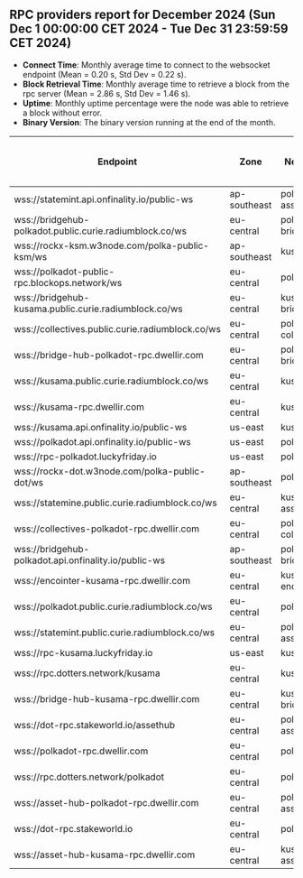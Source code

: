 ## RPC providers report for December 2024 (Sun Dec  1 00:00:00 CET 2024 - Tue Dec 31 23:59:59 CET 2024)

- **Connect Time**: Monthly average time to connect to the websocket endpoint (Mean = 0.20 s, Std Dev = 0.22 s).
- **Block Retrieval Time**: Monthly average time to retrieve a block from the rpc server (Mean = 2.86 s, Std Dev = 1.46 s).
- **Uptime**: Monthly uptime percentage were the node was able to retrieve a block without error.
- **Binary Version**: The binary version running at the end of the month.

| Endpoint                        | Zone         | Network            | Average Connect Time (s) | Average Block Retrieval Time (s) | Uptime (%) | Binary Version         |
|---------------------------------|--------------|--------------------|--------------------------|----------------------------------|------------|------------------------|
| wss://statemint.api.onfinality.io/public-ws | ap-southeast | polkadot-assethub  | 0.32                | 3.01                       | 100.00     | 1.17.0                 |
| wss://bridgehub-polkadot.public.curie.radiumblock.co/ws | eu-central   | polkadot-bridgehub | 0.35                | 3.92                       | 98.72      | 1.16.1                 |
| wss://rockx-ksm.w3node.com/polka-public-ksm/ws | ap-southeast | kusama             | 0.09                | 2.13                       | 100.00     | 1.15.3                 |
| wss://polkadot-public-rpc.blockops.network/ws | eu-central   | polkadot           | 0.14                | 2.43                       | 100.00     | 1.16.1                 |
| wss://bridgehub-kusama.public.curie.radiumblock.co/ws | eu-central   | kusama-bridgehub   | 0.35                | 4.04                       | 97.29      | 1.16.1                 |
| wss://collectives.public.curie.radiumblock.co/ws | eu-central   | polkadot-collectives | 0.35                | 4.38                       | 98.30      | 1.16.1                 |
| wss://bridge-hub-polkadot-rpc.dwellir.com | eu-central   | polkadot-bridgehub | 0.14                | 2.12                       | 99.97      | 1.17.0                 |
| wss://kusama.public.curie.radiumblock.co/ws | eu-central   | kusama             | 0.34                | 4.83                       | 97.81      | 1.17.0                 |
| wss://kusama-rpc.dwellir.com    | eu-central   | kusama             | 0.14                | 2.44                       | 99.97      | 1.17.0                 |
| wss://kusama.api.onfinality.io/public-ws | us-east      | kusama             | 0.09                | 3.01                       | 100.00     | 1.17.0                 |
| wss://polkadot.api.onfinality.io/public-ws | us-east      | polkadot           | 0.08                | 2.68                       | 100.00     | 1.17.0                 |
| wss://rpc-polkadot.luckyfriday.io | us-east      | polkadot           | 0.10                | 2.38                       | 100.00     | 1.15.2                 |
| wss://rockx-dot.w3node.com/polka-public-dot/ws | ap-southeast | polkadot           | 0.09                | 2.09                       | 100.00     | 1.17.0                 |
| wss://statemine.public.curie.radiumblock.co/ws | eu-central   | kusama-assethub    | 0.41                | 4.19                       | 97.88      | 1.16.1                 |
| wss://collectives-polkadot-rpc.dwellir.com | eu-central   | polkadot-collectives | 0.14                | 2.17                       | 100.00     | 1.17.0                 |
| wss://bridgehub-polkadot.api.onfinality.io/public-ws | ap-southeast | polkadot-bridgehub | 0.32                | 3.52                       | 100.00     | 1.17.0                 |
| wss://encointer-kusama-rpc.dwellir.com | eu-central   | kusama-encointer   | 0.14                | 2.10                       | 100.00     | 1.14.0                 |
| wss://polkadot.public.curie.radiumblock.co/ws | eu-central   | polkadot           | 0.35                | 4.99                       | 98.12      | 1.16.2                 |
| wss://statemint.public.curie.radiumblock.co/ws | eu-central   | polkadot-assethub  | 0.39                | 3.24                       | 98.96      | 1.16.1                 |
| wss://rpc-kusama.luckyfriday.io | us-east      | kusama             | 0.11                | 2.22                       | 100.00     | 1.15.1                 |
| wss://rpc.dotters.network/kusama | eu-central   | kusama             | 0.07                | 2.16                       | 99.86      | 1.17.0                 |
| wss://bridge-hub-kusama-rpc.dwellir.com | eu-central   | kusama-bridgehub   | 0.15                | 2.04                       | 100.00     | 1.17.0                 |
| wss://dot-rpc.stakeworld.io/assethub | eu-central   | polkadot-assethub  | 0.11                | 1.71                       | 100.00     | 1.17.0                 |
| wss://polkadot-rpc.dwellir.com  | eu-central   | polkadot           | 0.16                | 2.56                       | 100.00     | 1.17.0                 |
| wss://rpc.dotters.network/polkadot | eu-central   | polkadot           | 0.06                | 2.12                       | 99.86      | 1.17.0                 |
| wss://asset-hub-polkadot-rpc.dwellir.com | eu-central   | polkadot-assethub  | 0.14                | 1.93                       | 100.00     | 1.17.0                 |
| wss://dot-rpc.stakeworld.io     | eu-central   | polkadot           | 0.11                | 2.44                       | 100.00     | 1.17.0                 |
| wss://asset-hub-kusama-rpc.dwellir.com | eu-central   | kusama-assethub    | 0.15                | 2.13                       | 100.00     | 1.17.0                 |
